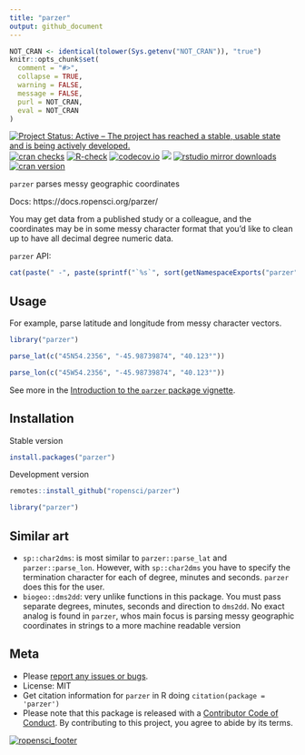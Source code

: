 ```yaml
---
title: "parzer"
output: github_document
---
```



```r
NOT_CRAN <- identical(tolower(Sys.getenv("NOT_CRAN")), "true")
knitr::opts_chunk$set(
  comment = "#>",
  collapse = TRUE,
  warning = FALSE,
  message = FALSE,
  purl = NOT_CRAN,
  eval = NOT_CRAN
)
```

[![Project Status: Active – The project has reached a stable, usable state and is being actively developed.](https://www.repostatus.org/badges/latest/active.svg)](https://www.repostatus.org/#active)
[![cran checks](https://cranchecks.info/badges/worst/parzer)](https://cranchecks.info/pkgs/parzer)
[![R-check](https://github.com/ropensci/parzer/workflows/R-check/badge.svg)](https://github.com/ropensci/parzer/actions/)
[![codecov.io](https://codecov.io/github/ropensci/parzer/coverage.svg?branch=master)](https://codecov.io/github/ropensci/parzer?branch=master)
[![](https://badges.ropensci.org/341_status.svg)](https://github.com/ropensci/software-review/issues/341)
[![rstudio mirror downloads](https://cranlogs.r-pkg.org/badges/parzer?color=C9A115)](https://github.com/r-hub/cranlogs.app)
[![cran version](https://www.r-pkg.org/badges/version/parzer)](https://cran.r-project.org/package=parzer)

`parzer` parses messy geographic coordinates

Docs: https://docs.ropensci.org/parzer/

You may get data from a published study or a colleague, and the coordinates
may be in some messy character format that you'd like to clean up to have 
all decimal degree numeric data.

`parzer` API:

```r
cat(paste(" -", paste(sprintf("`%s`", sort(getNamespaceExports("parzer"))), collapse = "\n - ")))
```

## Usage
For example, parse latitude and longitude from messy character vectors. 

```r
library("parzer")
```

```r
parse_lat(c("45N54.2356", "-45.98739874", "40.123°"))
```

```r
parse_lon(c("45W54.2356", "-45.98739874", "40.123°"))
```

See more in the [Introduction to the `parzer` package vignette](https://docs.ropensci.org/parzer/articles/parzer.html). 

## Installation

Stable version

```r
install.packages("parzer")
```

Development version

```r
remotes::install_github("ropensci/parzer")
```

```r
library("parzer")
```


## Similar art

- `sp::char2dms`: is most similar to `parzer::parse_lat` and `parzer::parse_lon`. However,
with `sp::char2dms` you have to specify the termination character for each of degree,
minutes and seconds. `parzer` does this for the user.
- `biogeo::dms2dd`: very unlike functions in this package. You must pass separate degrees,
minutes, seconds and direction to `dms2dd`. No exact analog is found in `parzer`, whos
main focus is parsing messy geographic coordinates in strings to a more machine readable
version

## Meta

* Please [report any issues or bugs](https://github.com/ropensci/parzer/issues).
* License: MIT
* Get citation information for `parzer` in R doing `citation(package = 'parzer')`
* Please note that this package is released with a [Contributor Code of Conduct](https://ropensci.org/code-of-conduct/). By contributing to this project, you agree to abide by its terms.

[![ropensci_footer](https://ropensci.org/public_images/ropensci_footer.png)](https://ropensci.org)
